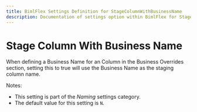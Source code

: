 ```yaml
---
title: BimlFlex Settings Definition for StageColumnWithBusinessName
description: Documentation of settings option within BimlFlex for StageColumnWithBusinessName
---
```

<head>
  <meta name="varigenceProduct" content="BimlFlex"></meta>
  <meta name="varigenceArticleType" content="Reference"></meta>
</head>

# Stage Column With Business Name

When defining a Business Name for an Column in the Business Overrides section, setting this to true will use the Business Name as the staging column name.

Notes:

* This setting is part of the *Naming* settings category.
* The default value for this setting is `N`.
